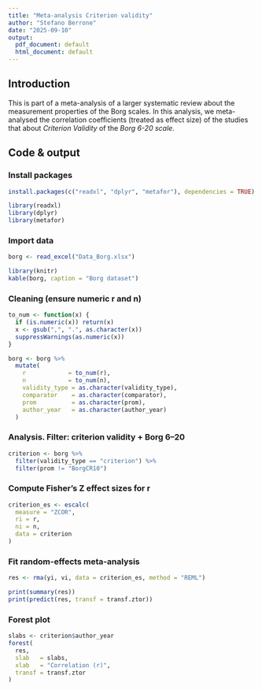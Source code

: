 ```yaml
---
title: "Meta-analysis Criterion validity"
author: "Stefano Berrone"
date: "2025-09-10"
output:
  pdf_document: default
  html_document: default
---
```


## Introduction

This is part of a meta-analysis of a larger systematic review about the measurement properties of the Borg scales. In this analysis, we meta-analysed the correlation coefficients (treated as effect size) of the studies that about *Criterion Validity* of the *Borg 6-20 scale*.

## Code & output


### Install packages

```r
install.packages(c("readxl", "dplyr", "metafor"), dependencies = TRUE)

library(readxl)
library(dplyr)
library(metafor)

```


### Import data

```r
borg <- read_excel("Data_Borg.xlsx")

library(knitr)
kable(borg, caption = "Borg dataset")
```


### Cleaning (ensure numeric r and n)

```r
to_num <- function(x) {
  if (is.numeric(x)) return(x)
  x <- gsub(",", ".", as.character(x))
  suppressWarnings(as.numeric(x))
}

borg <- borg %>%
  mutate(
    r            = to_num(r),
    n            = to_num(n),
    validity_type = as.character(validity_type),
    comparator    = as.character(comparator),
    prom          = as.character(prom),
    author_year   = as.character(author_year)
  )

```

### Analysis. Filter: criterion validity + Borg 6–20

```r
criterion <- borg %>%
  filter(validity_type == "criterion") %>%
  filter(prom != "BorgCR10")
```


### Compute Fisher's Z effect sizes for r

```r
criterion_es <- escalc(
  measure = "ZCOR",
  ri = r,
  ni = n,
  data = criterion
)
```


### Fit random-effects meta-analysis

```r
res <- rma(yi, vi, data = criterion_es, method = "REML")

print(summary(res))
print(predict(res, transf = transf.ztor))
```


### Forest plot 

```r
slabs <- criterion$author_year
forest(
  res,
  slab   = slabs,
  xlab   = "Correlation (r)",
  transf = transf.ztor
)

```




















